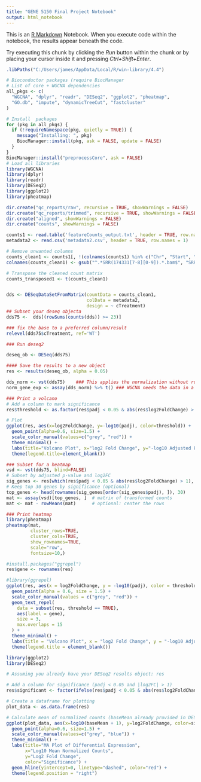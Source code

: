 ---
title: "GENE 5150 Final Project Notebook"
output: html_notebook
---

This is an [R Markdown](http://rmarkdown.rstudio.com) Notebook. When you execute code within the notebook, the results appear beneath the code. 

Try executing this chunk by clicking the *Run* button within the chunk or by placing your cursor inside it and pressing *Ctrl+Shift+Enter*. 


```{r}

.libPaths("C:/Users/james/AppData/Local/R/win-library/4.4")

# Bioconductor packages (require BiocManager
# List of core + WGCNA dependencies
all_pkgs <- c(
  "WGCNA", "dplyr", "readr", "DESeq2", "ggplot2", "pheatmap",
  "GO.db", "impute", "dynamicTreeCut", "fastcluster"
)

# Install  packages
for (pkg in all_pkgs) {
  if (!requireNamespace(pkg, quietly = TRUE)) {
    message("Installing: ", pkg)
    BiocManager::install(pkg, ask = FALSE, update = FALSE)
  }
}
BiocManager::install("preprocessCore", ask = FALSE)
# Load all libraries
library(WGCNA)
library(dplyr)
library(readr)
library(DESeq2)
library(ggplot2)
library(pheatmap)
```

```{r}
dir.create("qc_reports/raw", recursive = TRUE, showWarnings = FALSE)
dir.create("qc_reports/trimmed", recursive = TRUE, showWarnings = FALSE)
dir.create("aligned", showWarnings = FALSE)
dir.create("counts", showWarnings = FALSE)

```


```{r}
counts1 <- read.table('featureCounts_output.txt', header = TRUE, row.names = 1, comment.char = '#')
metadata2 <- read.csv('metadata2.csv', header = TRUE, row.names = 1)
```

```{r}
# Remove unwanted columns
counts_clean1 <- counts1[, !(colnames(counts1) %in% c("Chr", "Start", "End", "Strand", "Length"))]
colnames(counts_clean1) <- gsub("^.*SRR(174331[7-8][0-9]).*.bam$", "SRR\\1", colnames(counts_clean1))

# Transpose the cleaned count matrix
counts_transposed1 <- t(counts_clean1)
```


```{r}
```


```{r}
dds <- DESeqDataSetFromMatrix(countData = counts_clean1,
                              colData = metadata2,
                              design = ~ cTreatment)
## Subset your deseq objecta
dds75 <-  dds[(rowSums(counts(dds)) >= 23)]

### fix the base to a preferred column/result
relevel(dds75$cTreatment, ref='WT')

### Run deseq2

deseq_ob <- DESeq(dds75)

#### Save the results to a new object
res <- results(deseq_ob, alpha = 0.05)
```
```{r}
dds_norm <- vst(dds75)    ### This applies the normalization without running the whole DESEQ2 function
norm_gene_exp <- assay(dds_norm) %>% t() ### WGCNA needs the data in a particular shape, make sure this matches it
```
```{r}
### Print a volcano
# Add a column to mark significance
res$threshold <- as.factor(res$padj < 0.05 & abs(res$log2FoldChange) > 1)

# Plot
ggplot(res, aes(x=log2FoldChange, y=-log10(padj), color=threshold)) +
  geom_point(alpha=0.6, size=1.5) +
  scale_color_manual(values=c("grey", "red")) +
  theme_minimal() +
  labs(title="Volcano Plot", x="log2 Fold Change", y="-log10 Adjusted P-value") +
  theme(legend.title=element_blank())
```

```{r}
### Subset for a heatmap
vsd <- vst(dds75, blind=FALSE) 
# Subset by adjusted p-value and log2FC
sig_genes <- res[which(res$padj < 0.05 & abs(res$log2FoldChange) > 1), ]
# Keep top 30 genes by significance (optional)
top_genes <- head(rownames(sig_genes[order(sig_genes$padj), ]), 30)
mat <- assay(vsd)[top_genes, ]  # matrix of transformed counts
mat <- mat - rowMeans(mat)      # optional: center the rows

```

```{r}
### Print heatmap
library(pheatmap)
pheatmap(mat, 
         cluster_rows=TRUE, 
         cluster_cols=TRUE, 
         show_rownames=TRUE, 
         scale="row", 
         fontsize=10,)
```

```{r}
#install.packages("ggrepel")
res$gene <- rownames(res)

#library(ggrepel)  
ggplot(res, aes(x = log2FoldChange, y = -log10(padj), color = threshold)) +
  geom_point(alpha = 0.6, size = 1.5) +
  scale_color_manual(values = c("grey", "red")) +
  geom_text_repel(
    data = subset(res, threshold == TRUE),
    aes(label = gene),
    size = 3,
    max.overlaps = 15
  ) +
  theme_minimal() +
  labs(title = "Volcano Plot", x = "log2 Fold Change", y = "-log10 Adjusted P-value") +
  theme(legend.title = element_blank())
```

```{r}
library(ggplot2)
library(DESeq2)

# Assuming you already have your DESeq2 results object: res

# Add a column for significance (padj < 0.05 and |log2FC| > 1)
res$significant <- factor(ifelse(res$padj < 0.05 & abs(res$log2FoldChange) > 1, "Significant", "Not Significant"))

# Create a dataframe for plotting
plot_data <- as.data.frame(res)

# Calculate mean of normalized counts (baseMean already provided in DESeq2 results)
ggplot(plot_data, aes(x=log10(baseMean + 1), y=log2FoldChange, color=significant)) +
  geom_point(alpha=0.6, size=1.5) +
  scale_color_manual(values=c("grey", "blue")) +
  theme_minimal() +
  labs(title="MA Plot of Differential Expression",
       x="Log10 Mean Normalized Counts",
       y="Log2 Fold Change",
       color="Significance") +
  geom_hline(yintercept=0, linetype="dashed", color="red") +
  theme(legend.position = "right")
```

